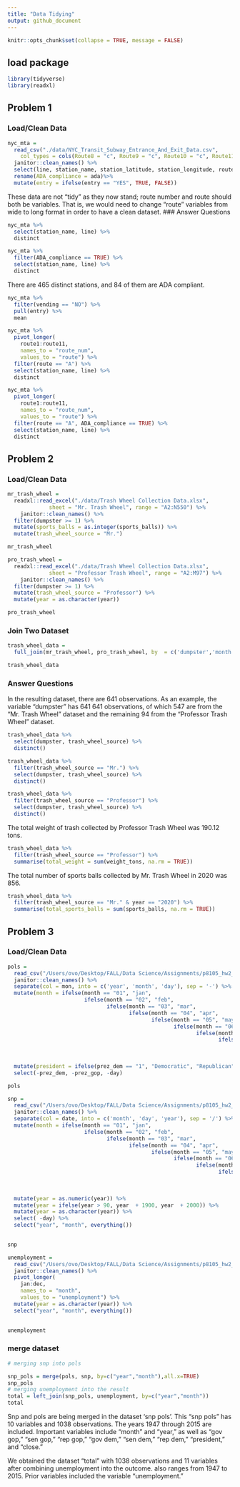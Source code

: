 ```yaml
---
title: "Data Tidying"
output: github_document
---
```

```r
knitr::opts_chunk$set(collapse = TRUE, message = FALSE)
```

## load package
```r
library(tidyverse) 
library(readxl)
```


## Problem 1
### Load/Clean Data
```r
nyc_mta = 
  read_csv("./data/NYC_Transit_Subway_Entrance_And_Exit_Data.csv", 
    col_types = cols(Route8 = "c", Route9 = "c", Route10 = "c", Route11 = "c")) %>%
  janitor::clean_names() %>%
  select(line, station_name, station_latitude, station_longitude, route1:route11, entry, vending, entrance_type, ada) %>% 
  rename(ADA_compliance = ada)%>% 
  mutate(entry = ifelse(entry == "YES", TRUE, FALSE))

```

These data are not "tidy" as they now stand; route number and route should both be variables. That is, we would need to change "route" variables from wide to long format in order to have a clean dataset. 
### Answer Questions
```r
nyc_mta %>% 
  select(station_name, line) %>% 
  distinct

nyc_mta %>% 
  filter(ADA_compliance == TRUE) %>% 
  select(station_name, line) %>% 
  distinct
```

There are 465 distinct stations, and 84 of them are ADA compliant.

```r
nyc_mta %>% 
  filter(vending == "NO") %>% 
  pull(entry) %>% 
  mean
```

```r
nyc_mta %>% 
  pivot_longer(
    route1:route11,
    names_to = "route_num",
    values_to = "route") %>% 
  filter(route == "A") %>% 
  select(station_name, line) %>% 
  distinct

nyc_mta %>% 
  pivot_longer(
    route1:route11,
    names_to = "route_num",
    values_to = "route") %>% 
  filter(route == "A", ADA_compliance == TRUE) %>% 
  select(station_name, line) %>% 
  distinct
```

## Problem 2
### Load/Clean Data

```r
mr_trash_wheel = 
  readxl::read_excel("./data/Trash Wheel Collection Data.xlsx",
             sheet = "Mr. Trash Wheel", range = "A2:N550") %>%
    janitor::clean_names() %>%
  filter(dumpster >= 1) %>% 
  mutate(sports_balls = as.integer(sports_balls)) %>%
  mutate(trash_wheel_source = "Mr.")

mr_trash_wheel
```

```r
pro_trash_wheel = 
  readxl::read_excel("./data/Trash Wheel Collection Data.xlsx",
             sheet = "Professor Trash Wheel", range = "A2:M97") %>%
    janitor::clean_names() %>%
  filter(dumpster >= 1) %>%
  mutate(trash_wheel_source = "Professor") %>% 
  mutate(year = as.character(year))

pro_trash_wheel
```

### Join Two Dataset
```r
trash_wheel_data = 
  full_join(mr_trash_wheel, pro_trash_wheel, by  = c('dumpster','month','year','date','weight_tons','volume_cubic_yards','plastic_bottles','polystyrene','cigarette_butts','glass_bottles', 'grocery_bags', 'chip_bags', 'homes_powered', 'trash_wheel_source'))

trash_wheel_data

```

### Answer Questions

In the resulting dataset, there are 641 observations. As an example, the variable "dumpster" has 641 641 observations, of which 547 are from the "Mr. Trash Wheel" dataset and the remaining 94 from the "Professor Trash Wheel" dataset.

```r
trash_wheel_data %>% 
  select(dumpster, trash_wheel_source) %>% 
  distinct()

trash_wheel_data %>% 
  filter(trash_wheel_source == "Mr.") %>% 
  select(dumpster, trash_wheel_source) %>% 
  distinct()

trash_wheel_data %>% 
  filter(trash_wheel_source == "Professor") %>% 
  select(dumpster, trash_wheel_source) %>% 
  distinct()
```
The total weight of trash collected by Professor Trash Wheel was  190.12 tons.

```r
trash_wheel_data %>% 
  filter(trash_wheel_source == "Professor") %>% 
  summarise(total_weight = sum(weight_tons, na.rm = TRUE))

```

The total number of sports balls collected by Mr. Trash Wheel in 2020 was 856.

```r
trash_wheel_data %>% 
  filter(trash_wheel_source == "Mr." & year == "2020") %>% 
  summarise(total_sports_balls = sum(sports_balls, na.rm = TRUE))

```

## Problem 3
### Load/Clean Data

```r
pols = 
  read_csv("/Users/ovo/Desktop/FALL/Data Science/Assignments/p8105_hw2_ys3508/data/p8105_hw2_ajg2202/data/fivethirtyeight_datasets/pols_month.csv") %>%
  janitor::clean_names() %>%
  separate(col = mon, into = c('year', 'month', 'day'), sep = '-') %>% 
  mutate(month = ifelse(month == "01", "jan", 
                        ifelse(month == "02", "feb", 
                               ifelse(month == "03", "mar", 
                                      ifelse(month == "04", "apr", 
                                             ifelse(month == "05", "may", 
                                                    ifelse(month == "06", "jun", 
                                                           ifelse(month == "07", "jul", 
                                                                  ifelse(month == "08", "aug",
                                                                         ifelse(month == "09", "sep", 
                                                                                ifelse(month == "10", "oct", 
                                                                                       ifelse(month == "11", "nov", "dec")))))))))))) %>%  
  mutate(president = ifelse(prez_dem == "1", "Democratic", "Republican")) %>% 
  select(-prez_dem, -prez_gop, -day)

pols
```

```r
snp = 
  read_csv("/Users/ovo/Desktop/FALL/Data Science/Assignments/p8105_hw2_ys3508/data/p8105_hw2_ajg2202/data/fivethirtyeight_datasets/snp.csv") %>%
  janitor::clean_names() %>%
  separate(col = date, into = c('month', 'day', 'year'), sep = '/') %>% 
  mutate(month = ifelse(month == "01", "jan", 
                        ifelse(month == "02", "feb", 
                               ifelse(month == "03", "mar", 
                                      ifelse(month == "04", "apr", 
                                             ifelse(month == "05", "may", 
                                                    ifelse(month == "06", "jun", 
                                                           ifelse(month == "07", "jul", 
                                                                  ifelse(month == "08", "aug",
                                                                         ifelse(month == "09", "sep", 
                                                                                ifelse(month == "10", "oct", 
                                                                                       ifelse(month == "11", "nov", "dec")))))))))))) %>% 
  mutate(year = as.numeric(year)) %>% 
  mutate(year = ifelse(year > 90, year  + 1900, year  + 2000)) %>%
  mutate(year = as.character(year)) %>% 
  select( -day) %>% 
  select("year", "month", everything())
 

snp
```


```r
unemployment = 
  read_csv("/Users/ovo/Desktop/FALL/Data Science/Assignments/p8105_hw2_ys3508/data/p8105_hw2_ajg2202/data/fivethirtyeight_datasets/unemployment.csv") %>%
  janitor::clean_names() %>%
  pivot_longer(
    jan:dec,
    names_to = "month",
    values_to = "unemployment") %>%
  mutate(year = as.character(year)) %>% 
  select("year", "month", everything())
 

unemployment
```

### merge dataset
```r
# merging snp into pols

snp_pols = merge(pols, snp, by=c("year","month"),all.x=TRUE)
snp_pols
# merging unemployment into the result
total = left_join(snp_pols, unemployment, by=c("year","month"))
total
```

Snp and pols are being merged in the dataset 'snp pols'. This "snp pols" has 10 variables and 1038 observations. The years 1947 through 2015 are included. Important variables include "month" and "year," as well as "gov gop," "sen gop," "rep gop," "gov dem," "sen dem," "rep dem," "president," and "close."

We obtained the dataset "total" with 1038 observations and 11 variables after combining unemployment into the outcome. also ranges from 1947 to 2015. Prior variables included the variable "unemployment."


